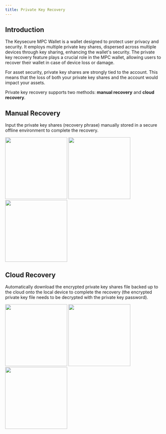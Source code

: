 ---
title: Private Key Recovery
---

##  Introduction

The Keysecure MPC Wallet is a wallet designed to protect user privacy and security. It employs multiple private key shares, dispersed across multiple devices through key sharing, enhancing the wallet's security. The private key recovery feature plays a crucial role in the MPC wallet, allowing users to recover their wallet in case of device loss or damage.

<Note>
For asset security, private key shares are strongly tied to the account. This means that the loss of both your private key shares and the account would impact your assets.
</Note>

Private key recovery supports two methods: **manual recovery** and **cloud recovery**.

##  Manual Recovery

Input the private key shares (recovery phrase) manually stored in a secure offline environment to complete the recovery.

<div className="w-full flex items-center justify-center">
    <CardGroup cols={3}>
        <img src="/images/quickstart/mpckey1.jpg" width="200"/>
        <img src="/images/quickstart/mpckey2.jpg" width="200"/>
        <img src="/images/quickstart/mpckey3.jpg" width="200"/>
    </CardGroup>
</div>

##  Cloud Recovery

Automatically download the encrypted private key shares file backed up to the cloud onto the local device to complete the recovery (the encrypted private key file needs to be decrypted with the private key password).

<div className="w-full flex items-center justify-center">
    <CardGroup cols={3}>
        <img src="/images/quickstart/mpccloud1.png" width="200"/>
        <img src="/images/quickstart/mpccloud2.png" width="200"/>
        <img src="/images/quickstart/mpccloud3.png" width="200"/>
    </CardGroup>
</div>